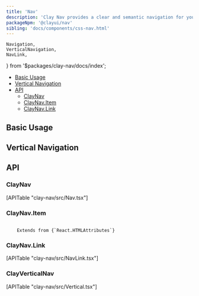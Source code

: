 ```yaml
---
title: 'Nav'
description: 'Clay Nav provides a clear and semantic navigation for your site'
packageNpm: '@clayui/nav'
sibling: 'docs/components/css-nav.html'
---
```


	Navigation,
	VerticalNavigation,
	NavLink,
} from '$packages/clay-nav/docs/index';

<div class="nav-toc-absolute">
<div class="nav-toc">

-   [Basic Usage](#basic-usage)
-   [Vertical Navigation](#vertical)
-   [API](#api)
    -   [ClayNav](#claynav)
    -   [ClayNav.Item](#claynav.item)
    -   [ClayNav.Link](#claynav.link)

</div>
</div>

## Basic Usage

<Navigation />

## Vertical Navigation

<VerticalNavigation />

## API

### ClayNav

<div>[APITable "clay-nav/src/Nav.tsx"]</div>

### ClayNav.Item

<code class="list-api-item-type">
	Extends from {`React.HTMLAttributes<HTMLLIElement>`}
</code>

### ClayNav.Link

<div>[APITable "clay-nav/src/NavLink.tsx"]</div>

### ClayVerticalNav

<div>[APITable "clay-nav/src/Vertical.tsx"]</div>
